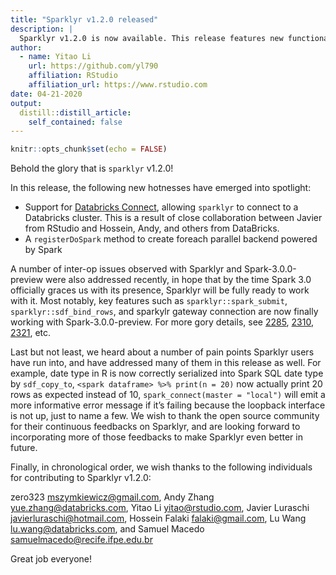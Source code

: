 ```yaml
---
title: "Sparklyr v1.2.0 released"
description: |
  Sparklyr v1.2.0 is now available. This release features new functionalities such as support for Databricks Connect and registerDoSpark, inter-op improvements for working with Spark-3.0.0-preview, as well as a number of bug fixes and improvements addressing user-visible pain points.
author:
  - name: Yitao Li
    url: https://github.com/yl790
    affiliation: RStudio
    affiliation_url: https://www.rstudio.com
date: 04-21-2020
output:
  distill::distill_article:
    self_contained: false
---
```


```r
knitr::opts_chunk$set(echo = FALSE)
```

Behold the glory that is `sparklyr` v1.2.0!

In this release, the following new hotnesses have emerged into spotlight:

- Support for [Databricks Connect](https://docs.databricks.com/dev-tools/databricks-connect.html), allowing `sparklyr` to connect to a Databricks cluster. This is a result of close collaboration between Javier from RStudio and Hossein, Andy, and others from DataBricks.
- A `registerDoSpark` method to create foreach parallel backend powered by Spark

A number of inter-op issues observed with Sparklyr and Spark-3.0.0-preview were also addressed recently, in hope that by the time Spark 3.0 officially graces us with its presence, Sparklyr will be fully ready to work with it. Most notably, key features such as `sparklyr::spark_submit`, `sparklyr::sdf_bind_rows`, and sparkylr gateway connection are now finally working with Spark-3.0.0-preview. For more gory details, see [2285](https://github.com/sparklyr/sparklyr/pull/2285), [2310](https://github.com/sparklyr/sparklyr/pull/2310), [2321](https://github.com/sparklyr/sparklyr/issues/2321), etc.

Last but not least, we heard about a number of pain points Sparklyr users have run into, and have addressed many of them in this release as well. For example, date type in R is now correctly serialized into Spark SQL date type by `sdf_copy_to`, `<spark dataframe> %>% print(n = 20)` now actually print 20 rows as expected instead of 10, `spark_connect(master = "local")` will emit a more informative error message if it's failing because the loopback interface is not up, just to name a few. We wish to thank the open source community for their continuous feedbacks on Sparklyr, and are looking forward to incorporating more of those feedbacks to make Sparklyr even better in future.

Finally, in chronological order, we wish thanks to the following individuals for contributing to Sparklyr v1.2.0:

zero323 <mszymkiewicz@gmail.com>,
Andy Zhang <yue.zhang@databricks.com>,
Yitao Li <yitao@rstudio.com>,
Javier Luraschi <javierluraschi@hotmail.com>,
Hossein Falaki <falaki@gmail.com>,
Lu Wang <lu.wang@databricks.com>, and
Samuel Macedo <samuelmacedo@recife.ifpe.edu.br>


Great job everyone!
